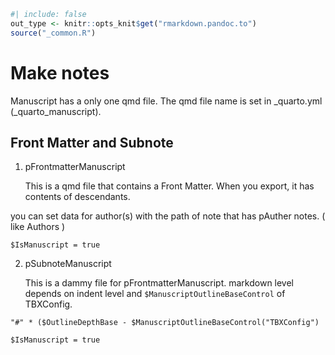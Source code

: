 ```r
#| include: false
out_type <- knitr::opts_knit$get("rmarkdown.pandoc.to")
source("_common.R")
```
# Make notes

Manuscript has a only one qmd file. The qmd file name is set in _quarto.yml (_quarto_manuscript).

## Front Matter and Subnote

1. pFrontmatterManuscript
    
    This is a qmd file that contains a Front Matter. When you export, it has  contents of descendants.

you can set data for author(s) with the path of note that has pAuther notes. ( like Authors )

`$IsManuscript = true`

2. pSubnoteManuscript

    This is a dammy file for pFrontmatterManuscript. markdown level depends on indent level and `$ManuscriptOutlineBaseControl` of TBXConfig.

```
"#" * ($OutlineDepthBase - $ManuscriptOutlineBaseControl("TBXConfig")
```
 
`$IsManuscript = true`



